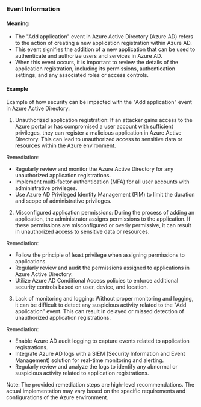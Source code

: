 
### Event Information

#### Meaning

- The "Add application" event in Azure Active Directory (Azure AD) refers to the action of creating a new application registration within Azure AD.
- This event signifies the addition of a new application that can be used to authenticate and authorize users and services in Azure AD.
- When this event occurs, it is important to review the details of the application registration, including its permissions, authentication settings, and any associated roles or access controls.

#### Example

Example of how security can be impacted with the "Add application" event in Azure Active Directory:

1. Unauthorized application registration: If an attacker gains access to the Azure portal or has compromised a user account with sufficient privileges, they can register a malicious application in Azure Active Directory. This can lead to unauthorized access to sensitive data or resources within the Azure environment.

Remediation:
- Regularly review and monitor the Azure Active Directory for any unauthorized application registrations.
- Implement multi-factor authentication (MFA) for all user accounts with administrative privileges.
- Use Azure AD Privileged Identity Management (PIM) to limit the duration and scope of administrative privileges.

2. Misconfigured application permissions: During the process of adding an application, the administrator assigns permissions to the application. If these permissions are misconfigured or overly permissive, it can result in unauthorized access to sensitive data or resources.

Remediation:
- Follow the principle of least privilege when assigning permissions to applications.
- Regularly review and audit the permissions assigned to applications in Azure Active Directory.
- Utilize Azure AD Conditional Access policies to enforce additional security controls based on user, device, and location.

3. Lack of monitoring and logging: Without proper monitoring and logging, it can be difficult to detect any suspicious activity related to the "Add application" event. This can result in delayed or missed detection of unauthorized application registrations.

Remediation:
- Enable Azure AD audit logging to capture events related to application registrations.
- Integrate Azure AD logs with a SIEM (Security Information and Event Management) solution for real-time monitoring and alerting.
- Regularly review and analyze the logs to identify any abnormal or suspicious activity related to application registrations.

Note: The provided remediation steps are high-level recommendations. The actual implementation may vary based on the specific requirements and configurations of the Azure environment.

